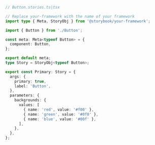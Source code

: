 ```ts
// Button.stories.ts|tsx

// Replace your-framework with the name of your framework
import type { Meta, StoryObj } from '@storybook/your-framework';

import { Button } from './Button';

const meta: Meta<typeof Button> = {
  component: Button,
};

export default meta;
type Story = StoryObj<typeof Button>;

export const Primary: Story = {
  args: {
    primary: true,
    label: 'Button',
  },
  parameters: {
    backgrounds: {
      values: [
        { name: 'red', value: '#f00' },
        { name: 'green', value: '#0f0' },
        { name: 'blue', value: '#00f' },
      ],
    },
  },
};
```
